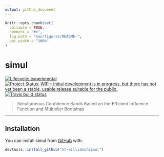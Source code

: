 ```yaml
---
output: github_document
---
```


<!-- README.md is generated from README.Rmd. Please edit that file -->

```r
knitr::opts_chunk$set(
  collapse = TRUE,
  comment = "#>",
  fig.path = "man/figures/README-",
  out.width = "100%"
)
```

# simul

<!-- badges: start -->
[![Lifecycle: experimental](https://img.shields.io/badge/lifecycle-experimental-orange.svg)](https://www.tidyverse.org/lifecycle/#experimental)
[![Project Status: WIP – Initial development is in progress, but there has not yet been a stable, usable release suitable for the public.](https://www.repostatus.org/badges/latest/wip.svg)](https://www.repostatus.org/#wip)
[![Travis build status](https://travis-ci.com/nt-williams/simul.svg?branch=master)](https://travis-ci.com/nt-williams/simul)
<!-- badges: end -->

> Simultaneous Confidence Bands Based on the Efficient Influence Function and Multiplier Bootstrap

---

## Installation

You can install simul from [GitHub](https://github.com) with:

``` r
devtools::install_github("nt-williams/simul")
```

